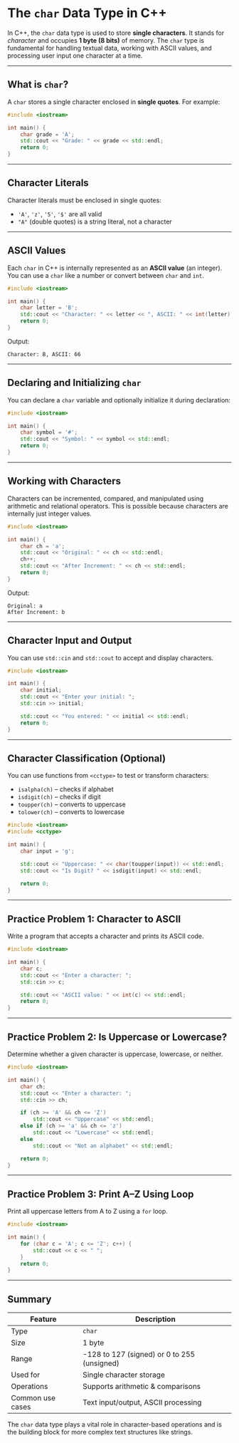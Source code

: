 # The `char` Data Type in C++

In C++, the `char` data type is used to store **single characters**. It stands for _character_ and occupies **1 byte (8 bits)** of memory. The `char` type is fundamental for handling textual data, working with ASCII values, and processing user input one character at a time.

---

## What is `char`?

A `char` stores a single character enclosed in **single quotes**. For example:

```cpp filename="char_basic.cpp" copy {3, 4}
#include <iostream>

int main() {
    char grade = 'A';
    std::cout << "Grade: " << grade << std::endl;
    return 0;
}
```

---

## Character Literals

Character literals must be enclosed in single quotes:

- `'A'`, `'z'`, `'5'`, `'$'` are all valid
- `"A"` (double quotes) is a string literal, not a character

---

## ASCII Values

Each `char` in C++ is internally represented as an **ASCII value** (an integer). You can use a `char` like a number or convert between `char` and `int`.

```cpp filename="char_ascii.cpp" copy {5, 6}
#include <iostream>

int main() {
    char letter = 'B';
    std::cout << "Character: " << letter << ", ASCII: " << int(letter) << std::endl;
    return 0;
}
```

Output:

```
Character: B, ASCII: 66
```

---

## Declaring and Initializing `char`

You can declare a `char` variable and optionally initialize it during declaration:

```cpp filename="char_declaration.cpp" copy {3, 4}
#include <iostream>

int main() {
    char symbol = '#';
    std::cout << "Symbol: " << symbol << std::endl;
    return 0;
}
```

---

## Working with Characters

Characters can be incremented, compared, and manipulated using arithmetic and relational operators. This is possible because characters are internally just integer values.

```cpp filename="char_increment.cpp" copy {5, 6, 7}
#include <iostream>

int main() {
    char ch = 'a';
    std::cout << "Original: " << ch << std::endl;
    ch++;
    std::cout << "After Increment: " << ch << std::endl;
    return 0;
}
```

Output:

```
Original: a
After Increment: b
```

---

## Character Input and Output

You can use `std::cin` and `std::cout` to accept and display characters.

```cpp filename="char_input.cpp" copy {5, 6}
#include <iostream>

int main() {
    char initial;
    std::cout << "Enter your initial: ";
    std::cin >> initial;

    std::cout << "You entered: " << initial << std::endl;
    return 0;
}
```

---

## Character Classification (Optional)

You can use functions from `<cctype>` to test or transform characters:

- `isalpha(ch)` – checks if alphabet
- `isdigit(ch)` – checks if digit
- `toupper(ch)` – converts to uppercase
- `tolower(ch)` – converts to lowercase

```cpp filename="char_classification.cpp" copy {6, 7, 8}
#include <iostream>
#include <cctype>

int main() {
    char input = 'g';

    std::cout << "Uppercase: " << char(toupper(input)) << std::endl;
    std::cout << "Is Digit? " << isdigit(input) << std::endl;

    return 0;
}
```

---

## Practice Problem 1: Character to ASCII

Write a program that accepts a character and prints its ASCII code.

```cpp filename="char_to_ascii.cpp" copy {5, 6}
#include <iostream>

int main() {
    char c;
    std::cout << "Enter a character: ";
    std::cin >> c;

    std::cout << "ASCII value: " << int(c) << std::endl;
    return 0;
}
```

---

## Practice Problem 2: Is Uppercase or Lowercase?

Determine whether a given character is uppercase, lowercase, or neither.

```cpp filename="char_case_check.cpp" copy {7, 8, 9}
#include <iostream>

int main() {
    char ch;
    std::cout << "Enter a character: ";
    std::cin >> ch;

    if (ch >= 'A' && ch <= 'Z')
        std::cout << "Uppercase" << std::endl;
    else if (ch >= 'a' && ch <= 'z')
        std::cout << "Lowercase" << std::endl;
    else
        std::cout << "Not an alphabet" << std::endl;

    return 0;
}
```

---

## Practice Problem 3: Print A–Z Using Loop

Print all uppercase letters from A to Z using a `for` loop.

```cpp filename="print_alphabet.cpp" copy {4, 5}
#include <iostream>

int main() {
    for (char c = 'A'; c <= 'Z'; c++) {
        std::cout << c << " ";
    }
    return 0;
}
```

---

## Summary

| Feature          | Description                                 |
| ---------------- | ------------------------------------------- |
| Type             | `char`                                      |
| Size             | 1 byte                                      |
| Range            | -128 to 127 (signed) or 0 to 255 (unsigned) |
| Used for         | Single character storage                    |
| Operations       | Supports arithmetic & comparisons           |
| Common use cases | Text input/output, ASCII processing         |

The `char` data type plays a vital role in character-based operations and is the building block for more complex text structures like strings.

